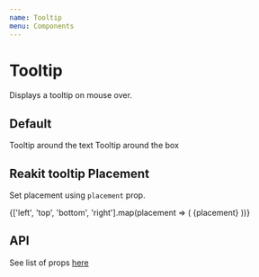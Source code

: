 ```yaml
---
name: Tooltip
menu: Components
---
```



# Tooltip

Displays a tooltip on mouse over.

## Default

<Playground>
  <Box display="flex" justifyContent="space-evenly">
    <Box borderRadius={20} border="2px solid #333" p={4} width="max-content">
      <Tooltip text="tooltip">Tooltip around the text</Tooltip>
    </Box>
    <Tooltip text="tooltip">
      <Box borderRadius={20} border="2px solid #333" p={4} width="max-content">
        Tooltip around the box
      </Box>
    </Tooltip>
  </Box>
</Playground>

## Reakit tooltip Placement

Set placement using `placement` prop.

<Playground>
  <Box display="flex" justifyContent="space-evenly">
    {['left', 'top', 'bottom', 'right'].map(placement => (
      <Box key={placement} p={2}>
        <Tooltip text="tooltip" placement={placement}>
          {placement}
        </Tooltip>
      </Box>
    ))}
  </Box>
</Playground>

## API

See list of props [here](https://reakit.io/docs/tooltip/)
